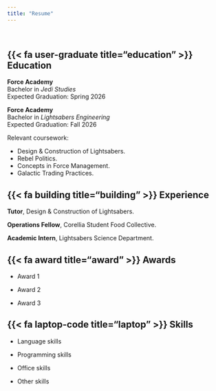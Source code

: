 ```yaml
---
title: "Resume"
---
```


\

## {{< fa user-graduate title="education" >}} Education

__Force Academy__ <br>
Bachelor in _Jedi Studies_ <br>
Expected Graduation: Spring 2026

__Force Academy__ <br>
Bachelor in _Lightsabers Engineering_ <br>
Expected Graduation: Fall 2026

Relevant coursework: 

- Design & Construction of Lightsabers.
- Rebel Politics.
- Concepts in Force Management.
- Galactic Trading Practices.


## {{< fa building title="building" >}} Experience

__Tutor__, Design & Construction of Lightsabers.

__Operations Fellow__, Corellia Student Food Collective.

__Academic Intern__, Lightsabers Science Department.


## {{< fa award title="award" >}} Awards

- Award 1

- Award 2

- Award 3



## {{< fa laptop-code title="laptop" >}} Skills

- Language skills

- Programming skills

- Office skills

- Other skills

